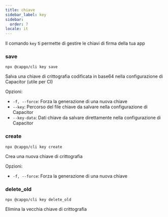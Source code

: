 ```yaml
---
title: chiave
sidebar_label: key
sidebar:
  order: 7
locale: it
---
```


Il comando `key` ti permette di gestire le chiavi di firma della tua app

### save

`npx @capgo/cli key save`

Salva una chiave di crittografia codificata in base64 nella configurazione di Capacitor (utile per CI)

Opzioni:

- `-f, --force`: Forza la generazione di una nuova chiave
- `--key`: Percorso del file chiave da salvare nella configurazione di Capacitor
- `--key-data`: Dati chiave da salvare direttamente nella configurazione di Capacitor

### create

`npx @capgo/cli key create`

Crea una nuova chiave di crittografia

Opzioni:

- `-f, --force`: Forza la generazione di una nuova chiave

### delete_old

`npx @capgo/cli key delete_old`

Elimina la vecchia chiave di crittografia